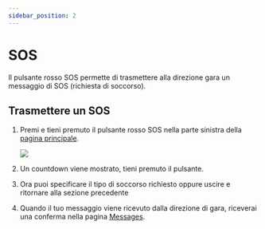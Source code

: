 ```yaml
---
sidebar_position: 2
---
```



# SOS

Il pulsante rosso SOS permette di trasmettere alla direzione gara un
messaggio di SOS (richiesta di soccorso).

## Trasmettere un SOS

1. Premi e tieni premuto il pulsante rosso SOS nella parte sinistra della [pagina principale](../main_page).

   <div style={{ textAlign: "center", padding: 30 }}>
     <img src={sos_button} width={100} />
   </div>

2. Un countdown viene mostrato, tieni premuto il pulsante.

<ScreenshotOSTabs page="alarms" img="timer-sos" width={300} />

3. Ora puoi specificare il tipo di soccorso richiesto oppure uscire e
   ritornare alla sezione precedente

<ScreenshotOSTabs page="alarms" img="sos-choices" width={300} />

4. Quando il tuo messaggio viene ricevuto dalla direzione di gara, riceverai una conferma nella pagina [Messages](../chat).

